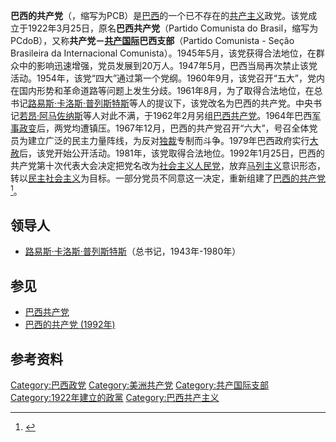 {{not|巴西共产党}}
{{otheruse|巴西共产党 (消歧义)}}
{{共产党}}
'''巴西的共产党'''（{{lang-pt|Partido Comunista Brasileiro}}，缩写为PCB）是[[巴西|巴西]]的一个已不存在的[[共产主义|共产主义]]政党。该党成立于1922年3月25日，原名'''巴西共产党'''（Partido Comunista do Brasil，缩写为PCdoB），又称'''共产党－[[共产国际|共产国际]]巴西支部'''（Partido Comunista - Seção Brasileira da Internacional Comunista）。1945年5月，该党获得合法地位，在群众中的影响迅速增强，党员发展到20万人。1947年5月，巴西当局再次禁止该党活动。1954年，该党“四大”通过第一个党纲。1960年9月，该党召开“五大”，党内在国内形势和革命道路等问题上发生分歧。1961年8月，为了取得合法地位，在总书记[[路易斯·卡洛斯·普列斯特斯|路易斯·卡洛斯·普列斯特斯]]等人的提议下，该党改名为巴西的共产党。中央书记[[若昂·阿马佐纳斯|若昂·阿马佐纳斯]]等人对此不满，于1962年2月另组[[巴西共产党|巴西共产党]]。1964年巴西[[军事政变|军事政变]]后，两党均遭镇压。1967年12月，巴西的共产党召开“六大”，号召全体党员为建立广泛的民主力量阵线，为反对[[独裁|独裁]]专制而斗争。1979年巴西政府实行[[大赦|大赦]]后，该党开始公开活动。1981年，该党取得合法地位。1992年1月25日，巴西的共产党第十次代表大会决定把党名改为[[社会主义人民党_(巴西)|社会主义人民党]]，放弃[[马列主义|马列主义]]意识形态，转以[[民主社会主义|民主社会主义]]为目标。一部分党员不同意这一决定，重新组建了[[巴西的共产党_(1992年)|巴西的共产党]]<ref>{{cite book |author=[[中共中央对外联络部|中共中央对外联络部]]《各国共产党总览》编辑委员会 |title= 各国共产党总览 |publisher= 当代世界出版社  |date=2000年1月 |isbn= 7-80115-132-1 }}</ref>。

==领导人==
*[[路易斯·卡洛斯·普列斯特斯|路易斯·卡洛斯·普列斯特斯]]（总书记，1943年-1980年）

==参见==
*[[巴西共产党|巴西共产党]]
*[[巴西的共产党_(1992年)|巴西的共产党 (1992年)]]

==参考资料==
{{reflist}}

[[Category:巴西政党|Category:巴西政党]]
[[Category:美洲共产党|Category:美洲共产党]]
[[Category:共产国际支部|Category:共产国际支部]]
[[Category:1922年建立的政黨|Category:1922年建立的政黨]]
[[Category:巴西共产主义|Category:巴西共产主义]]
